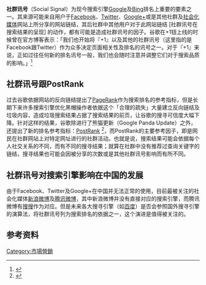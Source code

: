 {{原创研究}}
'''社群讯号'''（Social Signal）为现今搜索引擎[[Google|Google]]及[[Bing|Bing]]排名上重要的要素之一。其来源可能来自用户于[[Facebook|Facebook]]、[[Twitter|Twitter]]、[[Google+|Google+]]或是其他社群及[[社会化媒体|社会化媒体]]网站上所分享的网站链结，其后社群中其他用户对于此网站链结 [社群讯号在搜索结果的呈现] 的动作，都有可能是造成社群讯号的因子。谷歌在+1钮上线的时候曾在官方博客表示：「我们也开始将『+1』以及其他的社群讯号（这里指的是Facebook跟Twitter）作为众多决定页面相关性及排名的讯号之一。对于『+1』来说，正如过往任何新的排名讯号一般，我们也会随时注意并调整它们对于搜索品质的影响。」<ref name="社群讯号">{{Cite web |url=http://googlesocialweb.blogspot.com/2011/03/introducing-1-button.html |title=Introducing the +1 Button |accessdate=2011-12-25 |archive-date=2012-01-03 |archive-url=https://web.archive.org/web/20120103121704/http://googlesocialweb.blogspot.com/2011/03/introducing-1-button.html |dead-url=no }}</ref>

==社群讯号跟PostRank==

过去谷歌依据网站的反向链结提出了[[PageRank|PageRank]]作为搜索排名的参考指标，但是长期下来许多搜索引擎优化黑帽操作者依据这个「合理的疏失」大量建立反向链结及垃圾内容，造成垃圾搜索结果占据了搜索结果的前页，让谷歌的搜寻可信度大幅下降。针对这样的结果，谷歌除进行了熊猫更新（Google Panda Update）之外，还提出了新的排名参考指标：[http://www.postrank.com/ PostRank] {{Wayback|url=http://www.postrank.com/ |date=20111225134012 }}<ref name="PostRank">{{Cite web |url=http://www.postrank.com/ |title=PostRank |accessdate=2011-12-25 |archive-date=2011-12-25 |archive-url=https://web.archive.org/web/20111225134012/http://www.postrank.com/ |dead-url=no }}</ref>，而PostRank的主要参考因子，即是网民在社群网站上对特定网址进行的社群活动。也就是说，搜索结果可能会依据每个人社交关系的不同，而有不同的搜寻结果；就算在社群中没有推荐过查询关键字的链结，搜寻结果也可能会因被分享的次数或是其他社群讯号影响而有所不同。

==社群讯号对搜索引擎影响在中国的发展==

由于Facebook、Twitter及Google+在中国并无法正常的使用，目前最被关注的社会化媒体[[新浪微博|新浪微博]]及[[腾讯微博|腾讯微博]]，其中新浪微博并没有直接对应的搜索引擎，而腾讯微博有[[搜搜|搜搜]]作为对应。但是未来各大搜寻引擎（如[[百度|百度]]）是否会参照国外搜寻引擎的演算法，将社群讯号列为搜索排名的依据之一，这个演进是值得被关注的。

==参考资料==
{{reflist}}

[[Category:市場營銷|Category:市場營銷]]